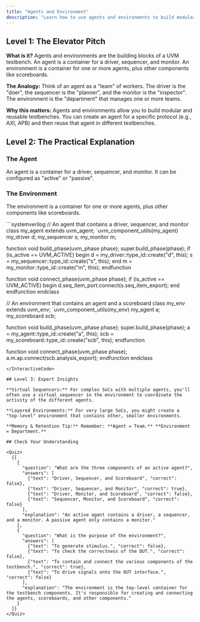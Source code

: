 ```yaml
---
title: "Agents and Environment"
description: "Learn how to use agents and environments to build modular and reusable UVM testbenches."
---
```



## Level 1: The Elevator Pitch

**What is it?** Agents and environments are the building blocks of a UVM testbench. An agent is a container for a driver, sequencer, and monitor. An environment is a container for one or more agents, plus other components like scoreboards.

**The Analogy:** Think of an agent as a "team" of workers. The driver is the "doer", the sequencer is the "planner", and the monitor is the "inspector". The environment is the "department" that manages one or more teams.

**Why this matters:** Agents and environments allow you to build modular and reusable testbenches. You can create an agent for a specific protocol (e.g., AXI, APB) and then reuse that agent in different testbenches.

## Level 2: The Practical Explanation

### The Agent

An agent is a container for a driver, sequencer, and monitor. It can be configured as "active" or "passive".

### The Environment

The environment is a container for one or more agents, plus other components like scoreboards.

<InteractiveCode>
```systemverilog
// An agent that contains a driver, sequencer, and monitor
class my_agent extends uvm_agent;
  `uvm_component_utils(my_agent)
  my_driver d;
  my_sequencer s;
  my_monitor m;

  function void build_phase(uvm_phase phase);
    super.build_phase(phase);
    if (is_active == UVM_ACTIVE) begin
      d = my_driver::type_id::create("d", this);
      s = my_sequencer::type_id::create("s", this);
    end
    m = my_monitor::type_id::create("m", this);
  endfunction

  function void connect_phase(uvm_phase phase);
    if (is_active == UVM_ACTIVE) begin
      d.seq_item_port.connect(s.seq_item_export);
    end
  endfunction
endclass

// An environment that contains an agent and a scoreboard
class my_env extends uvm_env;
  `uvm_component_utils(my_env)
  my_agent a;
  my_scoreboard scb;

  function void build_phase(uvm_phase phase);
    super.build_phase(phase);
    a = my_agent::type_id::create("a", this);
    scb = my_scoreboard::type_id::create("scb", this);
  endfunction

  function void connect_phase(uvm_phase phase);
    a.m.ap.connect(scb.analysis_export);
  endfunction
endclass
```
</InteractiveCode>

## Level 3: Expert Insights

**Virtual Sequencers:** For complex SoCs with multiple agents, you'll often use a virtual sequencer in the environment to coordinate the activity of the different agents.

**Layered Environments:** For very large SoCs, you might create a "top-level" environment that contains other, smaller environments.

**Memory & Retention Tip:** Remember: **Agent = Team.** **Environment = Department.**

## Check Your Understanding

<Quiz>
  {[
    {
      "question": "What are the three components of an active agent?",
      "answers": [
        {"text": "Driver, Sequencer, and Scoreboard", "correct": false},
        {"text": "Driver, Sequencer, and Monitor", "correct": true},
        {"text": "Driver, Monitor, and Scoreboard", "correct": false},
        {"text": "Sequencer, Monitor, and Scoreboard", "correct": false}
      ],
      "explanation": "An active agent contains a driver, a sequencer, and a monitor. A passive agent only contains a monitor."
    },
    {
      "question": "What is the purpose of the environment?",
      "answers": [
        {"text": "To generate stimulus.", "correct": false},
        {"text": "To check the correctness of the DUT.", "correct": false},
        {"text": "To contain and connect the various components of the testbench.", "correct": true},
        {"text": "To drive signals onto the DUT interface.", "correct": false}
      ],
      "explanation": "The environment is the top-level container for the testbench components. It's responsible for creating and connecting the agents, scoreboards, and other components."
    }
  ]}
</Quiz>
